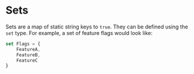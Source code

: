 
# Sets
Sets are a map of static string keys to `true`.
They can be defined using the `set` type. For example, a set of feature flags would look like:
```ts copy
set Flags = {
    FeatureA,
    FeatureB,
    FeatureC
}
```
